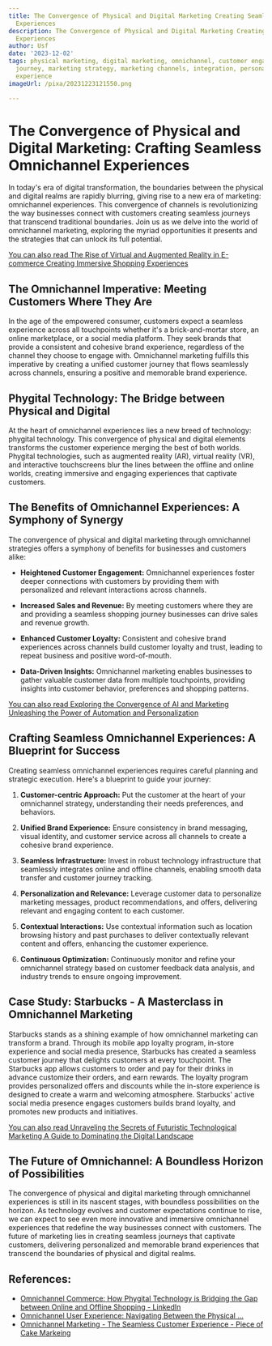 ```yaml
---
title: The Convergence of Physical and Digital Marketing Creating Seamless Omnichannel
  Experiences
description: The Convergence of Physical and Digital Marketing Creating Seamless Omnichannel
  Experiences
author: Usf
date: '2023-12-02'
tags: physical marketing, digital marketing, omnichannel, customer engagement, customer
  journey, marketing strategy, marketing channels, integration, personalization, customer
  experience
imageUrl: /pixa/20231223121550.png

---
```

# The Convergence of Physical and  Digital Marketing: Crafting  Seamless Omnichannel Experiences

In today's era of digital transformation,  the boundaries between the physical and digital realms are rapidly blurring, giving rise to a new era of  marketing: omnichannel experiences. This convergence of channels  is revolutionizing the way  businesses connect with customers creating  seamless journeys that  transcend traditional boundaries. Join us as we  delve  into the world of omnichannel marketing, exploring the myriad opportunities it  presents and the strategies that can  unlock its full  potential.

[You can also read  The Rise  of Virtual and Augmented Reality in  E-commerce Creating Immersive Shopping Experiences](The%20Rise%20of%20Virtual%20and%20Augmented%20Reality%20in%20E-commerce%20Creating%20Immersive%20Shopping%20Experiences)


## The Omnichannel  Imperative: Meeting Customers Where They Are

In the age of the empowered consumer, customers expect a  seamless experience across all touchpoints  whether it's a brick-and-mortar store, an online marketplace, or a social media platform. They seek brands that provide a consistent and cohesive  brand experience, regardless of the channel they choose to  engage with. Omnichannel marketing fulfills  this imperative by  creating a unified customer journey that flows seamlessly across channels, ensuring a positive and memorable brand experience.

## Phygital Technology: The Bridge between Physical and  Digital

At the heart  of  omnichannel experiences lies a new  breed of technology: phygital technology. This convergence of physical and digital elements transforms the customer experience merging the  best of both worlds. Phygital technologies,  such as  augmented reality (AR), virtual reality (VR), and interactive touchscreens blur the lines  between the offline and online worlds, creating  immersive and engaging experiences that captivate customers.

##  The Benefits of  Omnichannel Experiences: A Symphony of Synergy

The  convergence of physical  and digital marketing through omnichannel strategies offers a symphony of benefits for businesses and customers alike:

- **Heightened Customer Engagement:** Omnichannel experiences  foster deeper connections with customers  by providing them with personalized and relevant interactions across channels.

- **Increased Sales and Revenue:** By meeting customers where they are and providing a  seamless shopping journey businesses can drive sales and revenue growth.

- **Enhanced Customer  Loyalty:** Consistent and cohesive brand experiences across channels build customer loyalty and  trust, leading to repeat business and positive word-of-mouth.

- **Data-Driven Insights:** Omnichannel marketing enables  businesses to gather valuable customer data from multiple touchpoints, providing insights into customer behavior, preferences and shopping patterns.

[You can also read Exploring  the Convergence of AI  and Marketing Unleashing the Power of Automation and Personalization](Exploring%20the%20Convergence%20of%20AI%20and%20Marketing%20Unleashing%20the%20Power%20of%20Automation%20and%20Personalization)


## Crafting Seamless Omnichannel Experiences: A Blueprint for Success

Creating seamless omnichannel experiences requires careful planning and  strategic execution.  Here's a blueprint to guide your journey:

1. **Customer-centric Approach:** Put the customer  at the heart of your omnichannel strategy, understanding their needs preferences, and behaviors.

2. **Unified Brand Experience:** Ensure consistency in brand messaging, visual identity, and customer service across all  channels to create a cohesive brand experience.

3. **Seamless Infrastructure:** Invest in robust technology infrastructure that seamlessly integrates online and  offline channels, enabling smooth data transfer and customer journey tracking.

4.  **Personalization and Relevance:** Leverage customer data to  personalize marketing messages, product recommendations, and offers, delivering relevant and engaging content to each customer.

5.  **Contextual Interactions:**  Use contextual information such as location browsing history and past purchases to deliver contextually relevant content and offers, enhancing the  customer experience.

6. **Continuous Optimization:** Continuously monitor and refine your omnichannel strategy based on customer feedback  data  analysis, and industry trends to ensure ongoing improvement.

## Case Study: Starbucks - A Masterclass in  Omnichannel Marketing

Starbucks stands as a shining example of how  omnichannel marketing can transform a brand. Through its mobile app  loyalty program, in-store experience and social media presence, Starbucks has created a seamless customer journey that delights customers at every touchpoint. The Starbucks app allows customers to order  and pay for their drinks in advance customize their orders, and earn rewards. The loyalty program provides personalized offers and discounts while the in-store experience is designed to create a  warm and welcoming atmosphere. Starbucks' active social media presence engages customers builds brand loyalty, and promotes new products and initiatives.

[You  can also read Unraveling the Secrets of  Futuristic Technological Marketing A Guide to Dominating the Digital Landscape](Unraveling%20the%20Secrets%20of%20Futuristic%20Technological%20Marketing%20A%20Guide%20to%20Dominating%20the%20Digital%20Landscape)


## The Future of Omnichannel: A Boundless Horizon  of Possibilities

The convergence of physical and digital marketing through omnichannel experiences is still in its nascent stages, with boundless  possibilities  on the horizon.  As technology  evolves and customer expectations continue to rise, we can expect to see even more innovative  and immersive omnichannel experiences that redefine the way businesses connect with customers. The  future of marketing  lies in creating seamless journeys that captivate customers, delivering personalized and memorable brand experiences  that transcend  the boundaries of physical and digital realms.

## References:
- [Omnichannel Commerce: How Phygital Technology is Bridging the Gap between Online and Offline Shopping - LinkedIn](https://www.linkedin.com/pulse/omnichannel-commerce-how-phygital-technology-bridging-marko-daki%C4%87)
- [Omnichannel User Experience: Navigating Between the Physical ...](https://aguayo.co/en/blog/omnichannel-user-experience-navigating-between-physical-digital/)
- [Omnichannel Marketing - The Seamless Customer Experience - Piece of Cake Markeing](https://pieceofcakemarketing.co.uk/omnichannel-marketing-the-seamless-customer-experience/)
